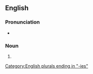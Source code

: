 ==English==

===Pronunciation===
* {{IPA|en|/ˈæn.dʒi.əʊ.plæs.tiz/}}

===Noun===
{{head|en|noun form}}

# {{plural of|en|angioplasty}}

[[Category:English plurals ending in "-ies"]]